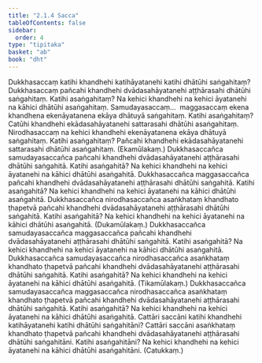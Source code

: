 ```yaml
---
title: "2.1.4 Sacca"
tableOfContents: false
sidebar:
  order: 4
type: "tipitaka"
basket: "ab"
book: "dht"
---
```



<DynamicBreadcrumb />

<Division number="40" book="dht" bookNo="31" page="8">

<Paragraph number="80" book="dht">
Dukkhasaccaṃ katihi khandhehi katihāyatanehi katihi dhātūhi saṅgahitaṃ? Dukkhasaccaṃ pañcahi khandhehi dvādasahāyatanehi aṭṭhārasahi dhātūhi saṅgahitaṃ. Katihi asaṅgahitaṃ? Na kehici khandhehi na kehici āyatanehi na kāhici dhātūhi asaṅgahitaṃ.
</Paragraph>

</Division>
<Division number="41" book="dht" bookNo="31" page="9">

<Paragraph number="81" book="dht">
Samudayasaccaṃ…  maggasaccaṃ ekena khandhena ekenāyatanena ekāya dhātuyā saṅgahitaṃ. Katihi asaṅgahitaṃ? Catūhi khandhehi ekādasahāyatanehi sattarasahi dhātūhi asaṅgahitaṃ.
</Paragraph>

</Division>
<Division number="42" book="dht" bookNo="31" page="9">

<Paragraph number="82" book="dht">
Nirodhasaccaṃ na kehici khandhehi ekenāyatanena ekāya dhātuyā saṅgahitaṃ. Katihi asaṅgahitaṃ? Pañcahi khandhehi ekādasahāyatanehi sattarasahi dhātūhi asaṅgahitaṃ.

</Paragraph>
</Division>

<Paragraph number="83" type="center" book="dht">
(Ekamūlakaṃ.)


</Paragraph>

<Division number="43" book="dht" bookNo="31" page="9">

<Paragraph number="84" book="dht">
Dukkhasaccañca samudayasaccañca pañcahi khandhehi dvādasahāyatanehi aṭṭhārasahi dhātūhi saṅgahitā. Katihi asaṅgahitā? Na kehici khandhehi na kehici āyatanehi na kāhici dhātūhi asaṅgahitā.
</Paragraph>

</Division>
<Division number="44" book="dht" bookNo="31" page="9">

<Paragraph number="85" book="dht">
Dukkhasaccañca maggasaccañca pañcahi khandhehi dvādasahāyatanehi aṭṭhārasahi dhātūhi saṅgahitā. Katihi asaṅgahitā? Na kehici khandhehi na kehici āyatanehi na kāhici dhātūhi asaṅgahitā.
</Paragraph>

</Division>
<Division number="45" book="dht" bookNo="31" page="9">

<Paragraph number="86" book="dht">
Dukkhasaccañca nirodhasaccañca asaṅkhataṃ khandhato ṭhapetvā pañcahi khandhehi dvādasahāyatanehi aṭṭhārasahi dhātūhi saṅgahitā. Katihi asaṅgahitā? Na kehici khandhehi na kehici āyatanehi na kāhici dhātūhi asaṅgahitā.

</Paragraph>
</Division>

<Paragraph number="87" type="center" book="dht">
(Dukamūlakaṃ.)


</Paragraph>

<Division number="46" book="dht" bookNo="31" page="9">

<Paragraph number="88" book="dht">
Dukkhasaccañca samudayasaccañca maggasaccañca pañcahi khandhehi dvādasahāyatanehi aṭṭhārasahi dhātūhi saṅgahitā. Katihi asaṅgahitā? Na kehici khandhehi na kehici āyatanehi na kāhici dhātūhi asaṅgahitā.
</Paragraph>

</Division>
<Division number="47" book="dht" bookNo="31" page="9">

<Paragraph number="89" book="dht">
Dukkhasaccañca samudayasaccañca nirodhasaccañca asaṅkhataṃ khandhato ṭhapetvā pañcahi khandhehi dvādasahāyatanehi aṭṭhārasahi dhātūhi saṅgahitā. Katihi asaṅgahitā? Na kehici khandhehi na kehici āyatanehi na kāhici dhātūhi asaṅgahitā.

</Paragraph>
</Division>

<Paragraph number="90" type="center" book="dht">
(Tikamūlakaṃ.)


</Paragraph>

<Division number="48" book="dht" bookNo="31" page="10">

<Paragraph number="91" book="dht">
Dukkhasaccañca samudayasaccañca maggasaccañca nirodhasaccañca asaṅkhataṃ khandhato ṭhapetvā pañcahi khandhehi dvādasahāyatanehi aṭṭhārasahi dhātūhi saṅgahitā. Katihi asaṅgahitā? Na kehici khandhehi na kehici āyatanehi na kāhici dhātūhi asaṅgahitā.
</Paragraph>

</Division>
<Division number="49" book="dht" bookNo="31" page="10">

<Paragraph number="92" book="dht">
Cattāri saccāni katihi khandhehi katihāyatanehi katihi dhātūhi saṅgahitāni? Cattāri saccāni asaṅkhataṃ khandhato ṭhapetvā pañcahi khandhehi dvādasahāyatanehi aṭṭhārasahi dhātūhi saṅgahitāni. Katihi asaṅgahitāni? Na kehici khandhehi na kehici āyatanehi na kāhici dhātūhi asaṅgahitāni.

</Paragraph>
</Division>

<Paragraph number="93" type="center" book="dht">
(Catukkaṃ.)
</Paragraph>